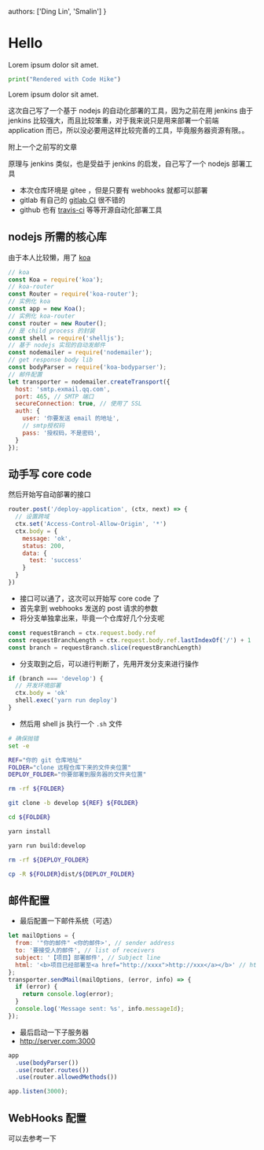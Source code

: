   authors: ['Ding Lin', 'Smalin']
}


<PostsHeader title='自己编写一个基于 nodejs 的自动化部署工具' date='2019-05-27' />

# Hello

Lorem ipsum dolor sit amet.

```python hello.py
print("Rendered with Code Hike")
```

Lorem ipsum dolor sit amet.

这次自己写了一个基于 nodejs 的自动化部署的工具，因为之前在用 jenkins 由于 jenkins 比较强大，而且比较笨重，对于我来说只是用来部署一个前端 application 而已，所以没必要用这样比较完善的工具，毕竟服务器资源有限。。

附上一个之前写的文章

原理与 jenkins 类似，也是受益于 jenkins 的启发，自己写了一个 nodejs 部署工具


- 本次仓库环境是 gitee ，但是只要有 webhooks 就都可以部署
- gitlab 有自己的 [gitlab CI](https://docs.gitlab.com/ee/ci/) 很不错的
- github 也有 [travis-ci](https://travis-ci.org/) 等等开源自动化部署工具

## nodejs 所需的核心库

由于本人比较懒，用了 [koa](https://koa.bootcss.com/)
```js index.js
// koa
const Koa = require('koa');
// koa-router
const Router = require('koa-router');
// 实例化 koa
const app = new Koa();
// 实例化 koa-router
const router = new Router();
// 是 child process 的封装
const shell = require('shelljs');
// 基于 nodejs 实现的自动发邮件
const nodemailer = require('nodemailer');
// get response body lib
const bodyParser = require('koa-bodyparser');
// 邮件配置
let transporter = nodemailer.createTransport({
  host: 'smtp.exmail.qq.com',
  port: 465, // SMTP 端口
  secureConnection: true, // 使用了 SSL
  auth: {
    user: '你要发送 email 的地址',
    // smtp授权码
    pass: '授权码，不是密码',
  }
});
```
## 动手写 core code
然后开始写自动部署的接口

``` js
router.post('/deploy-application', (ctx, next) => {
  // 设置跨域
  ctx.set('Access-Control-Allow-Origin', '*')
  ctx.body = {
    message: 'ok',
    status: 200,
    data: {
      test: 'success'
    }
  }
})
```
- 接口可以通了，这次可以开始写 core code 了
- 首先拿到 webhooks 发送的 post 请求的参数
- 将分支单独拿出来，毕竟一个仓库好几个分支呢
``` js
const requestBranch = ctx.request.body.ref
const requestBranchLength = ctx.request.body.ref.lastIndexOf('/') + 1
const branch = requestBranch.slice(requestBranchLength)
```

- 分支取到之后，可以进行判断了，先用开发分支来进行操作

``` js
if (branch === 'develop') {
  // 开发环境部署
  ctx.body = 'ok'
  shell.exec('yarn run deploy')
}
```
- 然后用 shell js 执行一个 `.sh` 文件

``` bash
# 确保抛错
set -e

REF="你的 git 仓库地址"
FOLDER="clone 远程仓库下来的文件夹位置"
DEPLOY_FOLDER="你要部署到服务器的文件夹位置"

rm -rf ${FOLDER}

git clone -b develop ${REF} ${FOLDER}

cd ${FOLDER}

yarn install

yarn run build:develop

rm -rf ${DEPLOY_FOLDER}

cp -R ${FOLDER}dist/${DEPLOY_FOLDER}
```
## 邮件配置
- 最后配置一下邮件系统（可选）

``` js
let mailOptions = {
  from: '"你的邮件" <你的邮件>', // sender address
  to: '要接受人的邮件', // list of receivers
  subject: '【项目】部署邮件', // Subject line
  html: '<b>项目已经部署至<a href="http://xxxx">http://xxx</a></b>' // html body
};
transporter.sendMail(mailOptions, (error, info) => {
  if (error) {
    return console.log(error);
  }
  console.log('Message sent: %s', info.messageId);
});
```

- 最后启动一下子服务器
- http://server.com:3000

``` js
app
  .use(bodyParser())
  .use(router.routes())
  .use(router.allowedMethods())

app.listen(3000);
```

## WebHooks 配置

可以去参考一下
